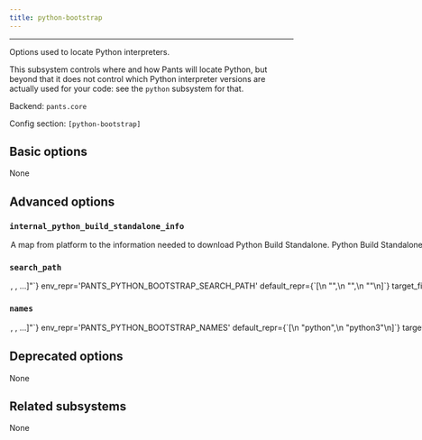 ```yaml
---
title: python-bootstrap
---
```



---

Options used to locate Python interpreters.

This subsystem controls where and how Pants will locate Python, but beyond that it does not control which Python interpreter versions are actually used for your code: see the `python` subsystem for that.

Backend: <span className="color--primary">`pants.core`</span>

Config section: <span className="color--primary">`[python-bootstrap]`</span>

<span className={styles.options}>

## Basic options

None

## Advanced options

### `internal_python_build_standalone_info`

<Option
  cli_repr={`--python-bootstrap-internal-python-build-standalone-info="{'key1': val1, 'key2': val2, ...}"`}
  env_repr='PANTS_PYTHON_BOOTSTRAP_INTERNAL_PYTHON_BUILD_STANDALONE_INFO'
  default_repr={`{\n  "linux_arm64": [\n    "https://github.com/indygreg/python-build-standalone/releases/download/20230116/cpython-3.9.16+20230116-aarch64-unknown-linux-gnu-install_only.tar.gz",\n    "1ba520c0db431c84305677f56eb9a4254f5097430ed443e92fc8617f8fba973d",\n    23873387\n  ],\n  "linux_x86_64": [\n    "https://github.com/indygreg/python-build-standalone/releases/download/20230116/cpython-3.9.16+20230116-x86_64-unknown-linux-gnu-install_only.tar.gz",\n    "7ba397787932393e65fc2fb9fcfabf54f2bb6751d5da2b45913cb25b2d493758",\n    26129729\n  ],\n  "macos_arm64": [\n    "https://github.com/indygreg/python-build-standalone/releases/download/20230116/cpython-3.9.16+20230116-aarch64-apple-darwin-install_only.tar.gz",\n    "d732d212d42315ac27c6da3e0b69636737a8d72086c980daf844344c010cab80",\n    17084463\n  ],\n  "macos_x86_64": [\n    "https://github.com/indygreg/python-build-standalone/releases/download/20230116/cpython-3.9.16+20230116-x86_64-apple-darwin-install_only.tar.gz",\n    "3948384af5e8d4ee7e5ccc648322b99c1c5cf4979954ed5e6b3382c69d6db71e",\n    17059474\n  ]\n}`}
>

A map from platform to the information needed to download Python Build Standalone.

Python Build Standalone is used to run Python-implemented Pants tools/scripts in docker environments (so that Python doesn&#x27;t need to be installed).

The version of Python provided should match the default value&#x27;s version, which is the highest Python Major/Minor version compatible with the Pants package&#x27;s interpreter constraints. Additionally, the downloaded file should be extractable by `tar` using `-xvf` (most likely a `.tar.gz` file).

The schema is `<string platform key>: (<string url>, <string fingerprint>, <int bytelen>)` for each possible platform.

</Option>

### `search_path`

<Option
  cli_repr={`--python-bootstrap-search-path="[<binary-paths>, <binary-paths>, ...]"`}
  env_repr='PANTS_PYTHON_BOOTSTRAP_SEARCH_PATH'
  default_repr={`[\n  "<PYENV>",\n  "<ASDF>",\n  "<PATH>"\n]`}
  target_field_name='python_bootstrap_search_path'
>

A list of paths to search for Python interpreters.

Which interpreters are actually used from these paths is context-specific: the Python backend selects interpreters using options on the `python` subsystem, in particular, the `[python].interpreter_constraints` option.

You can specify absolute paths to interpreter binaries and/or to directories containing interpreter binaries. The order of entries does not matter.

The following special strings are supported:

For all runtime environment types:

- `<PATH>`, the contents of the PATH env var

When the environment is a `local_environment` target:

- `<ASDF>`, all Python versions currently configured by ASDF `(asdf shell, ${HOME}/.tool-versions)`, with a fallback to all installed versions
- `<ASDF_LOCAL>`, the ASDF interpreter with the version in `BUILD_ROOT/.tool-versions`
- `<PYENV>`, all Python versions under `$(pyenv root)/versions`
- `<PYENV_LOCAL>`, the Pyenv interpreter with the version in `BUILD_ROOT/.python-version`
- `<PEXRC>`, paths in the `PEX_PYTHON_PATH` variable in `/etc/pexrc` or `~/.pexrc`

</Option>

### `names`

<Option
  cli_repr={`--python-bootstrap-names="[<python-binary-names>, <python-binary-names>, ...]"`}
  env_repr='PANTS_PYTHON_BOOTSTRAP_NAMES'
  default_repr={`[\n  "python",\n  "python3"\n]`}
  target_field_name='python_bootstrap_names'
>

The names of Python binaries to search for. See the `--search-path` option to influence where interpreters are searched for.

This does not impact which Python interpreter is used to run your code, only what is used to run internal tools.

</Option>

## Deprecated options

None

## Related subsystems

None

</span>
